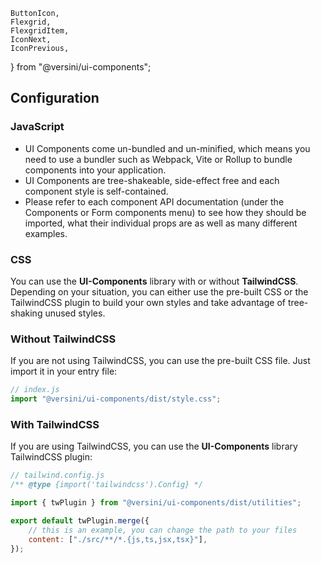 	ButtonIcon,
	Flexgrid,
	FlexgridItem,
	IconNext,
	IconPrevious,
} from "@versini/ui-components";

<Meta title="Getting started/Configuration" />

## Configuration

### JavaScript

<div className="prose">
	<ul>
		<li>
			UI Components come un-bundled and un-minified, which means you need to use
			a bundler such as Webpack, Vite or Rollup to bundle components into your
			application.
		</li>
		<li>
			UI Components are tree-shakeable, side-effect free and each component
			style is self-contained.
		</li>
		<li>
			Please refer to each component API documentation (under the Components or
			Form components menu) to see how they should be imported, what their
			individual props are as well as many different examples.
		</li>
	</ul>
</div>

### CSS

You can use the <strong>UI-Components</strong> library with or without <strong>TailwindCSS</strong>. Depending on your situation, you can either use the pre-built CSS or the TailwindCSS plugin to build your own styles and take advantage of tree-shaking unused styles.

### Without TailwindCSS

If you are not using TailwindCSS, you can use the pre-built CSS file. Just import it in your entry file:

```javascript
// index.js
import "@versini/ui-components/dist/style.css";
```

### With TailwindCSS

If you are using TailwindCSS, you can use the <strong>UI-Components</strong> library TailwindCSS plugin:

```javascript
// tailwind.config.js
/** @type {import('tailwindcss').Config} */

import { twPlugin } from "@versini/ui-components/dist/utilities";

export default twPlugin.merge({
	// this is an example, you can change the path to your files
	content: ["./src/**/*.{js,ts,jsx,tsx}"],
});
```

<div className="not-av-typography">
	<Flexgrid alignHorizontal="space-between">
		<FlexgridItem>
			<ButtonIcon
				labelRight="Installation"
				noBorder
				onClick={linkTo("getting-started--installation")}
			>
				<IconPrevious decorative monotone />
			</ButtonIcon>
		</FlexgridItem>
		<FlexgridItem>
			<ButtonIcon
				labelLeft="Usage"
				noBorder
				onClick={linkTo("getting-started--usage")}
			>
				<IconNext decorative monotone />
			</ButtonIcon>
		</FlexgridItem>
	</Flexgrid>
</div>
